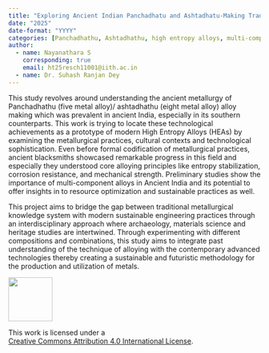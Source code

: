 ```yaml
---
title: "Exploring Ancient Indian Panchadhatu and Ashtadhatu-Making Traditions as Prototypes of Modern High Entropy Alloys"
date: "2025"
date-format: "YYYY"
categories: [Panchadhathu, Ashtadhathu, high entropy alloys, multi-component alloys]
author: 
  - name: Nayanathara S
    corresponding: true
    email: ht25resch11001@iith.ac.in
  - name: Dr. Suhash Ranjan Dey
---
```


This study revolves around understanding the ancient metallurgy of Panchadhathu (five metal alloy)/ ashtadhathu (eight metal alloy) alloy making which was prevalent in ancient India, especially in its southern counterparts. This work is trying to locate these technological achievements as a prototype of modern High Entropy Alloys (HEAs) by examining the metallurgical practices, cultural contexts and technological sophistication. Even before formal codification of metallurgical practices, ancient blacksmiths showcased remarkable progress in this field and especially they understood core alloying principles like entropy stabilization, corrosion resistance, and mechanical strength. Preliminary studies show the importance of multi-component alloys in Ancient India and its potential to offer insights in to resource optimization and sustainable practices as well.

This project aims to bridge the gap between traditional metallurgical knowledge system with modern sustainable engineering practices through an interdisciplinary approach where archaeology, materials science and heritage studies are intertwined. Through experimenting with different compositions and combinations, this study aims to integrate past understanding of the technique of alloying with the contemporary advanced technologies thereby creating a sustainable and futuristic methodology for the production and utilization of metals.

::: {layout="[ 20 , 85 ]"}

::: {#column-image}
[![](https://i.creativecommons.org/l/by/4.0/88x31.png){width=88}](http://creativecommons.org/licenses/by/4.0/)
:::

::: {#column-text}
This work is licensed under a<br>[Creative Commons Attribution 4.0 International License](https://creativecommons.org/licenses/by/4.0/).
:::

:::
